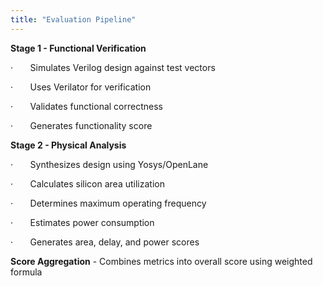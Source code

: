 ```yaml
---
title: "Evaluation Pipeline"
---
```


**Stage 1 - Functional Verification**

·       Simulates Verilog design against test vectors

·       Uses Verilator for verification

·       Validates functional correctness

·       Generates functionality score

**Stage 2 - Physical Analysis**

·       Synthesizes design using Yosys/OpenLane

·       Calculates silicon area utilization

·       Determines maximum operating frequency

·       Estimates power consumption

·       Generates area, delay, and power scores

**Score Aggregation** - Combines metrics into overall score using weighted formula